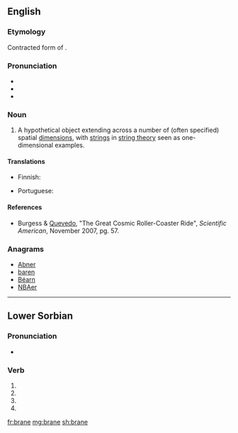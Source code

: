 {{also|Brane}}
==English==
{{wikipedia}}

===Etymology===
Contracted form of {{term|membrane}}.

===Pronunciation===
* {{IPA|/bɹeɪn/|lang=en}}
* {{homophones|brain|lang=en}}
* {{rhymes|eɪn|lang=en}}

===Noun===
{{en-noun}}

# {{context|physics|lang=en}} A hypothetical object extending across a number of (often specified) spatial [[dimension]]s, with [[strings]] in [[string theory]] seen as one-dimensional examples.

====Translations====
{{trans-top|hypothetical object}}
* Finnish: {{t|fi|braani}}
{{trans-mid}}
* Portuguese: {{t|pt|brana|f}}
{{trans-bottom}}

====References====
* Burgess & [[w:Fernando Quevedo|Quevedo]], "The Great Cosmic Roller-Coaster Ride", ''Scientific American'', November 2007, pg. 57.

===Anagrams===
* [[Abner#English|Abner]]
* [[baren#English|baren]]
* [[Béarn#English|Béarn]]
* [[NBAer#English|NBAer]]

----
==Lower Sorbian==

===Pronunciation===
* {{IPA|[ˈbranɛ]|lang=dsb}}

===Verb===
{{head|dsb|participle form}}

# {{inflection of|brany||nom|s|n|lang=dsb}}
# {{inflection of|brany||acc|s|n|lang=dsb}}
# {{inflection of|brany||nom|p|lang=dsb}}
# {{inflection of|brany||acc|p|lang=dsb}}

[[fr:brane]]
[[mg:brane]]
[[sh:brane]]